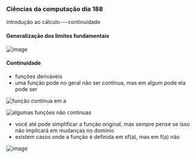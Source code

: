 




### Ciências da computação dia 188

introdução ao cálculo --- continuidade

#### Generalização dos limites fundamentais

![image](https://cdn-images-1.medium.com/max/800/1*UEH8PpYMc2LmwtBhABtJ6A.png)








#### Continuidade

-   funções deriváveis
-   uma função pode no geral não ser continua, mas em algum pode ela
    pode ser

![função continua
em a](https://cdn-images-1.medium.com/max/800/1*VCI5OHzWtJrCIE7DUdWcNg.png)

![algumas funções não
continuas](https://cdn-images-1.medium.com/max/800/1*KlqDPnqgSvmSM5gIFf8KZw.png)

-   você até pode simplificar a função original, mas sempre pense se
    isso não implicará em mudanças no domínio
-   existem casos onde a função é definida em sf(a), mas em f(a) não

![image](https://cdn-images-1.medium.com/max/800/1*ioA_wcmBFqp4K31pQtAxbg.png)


